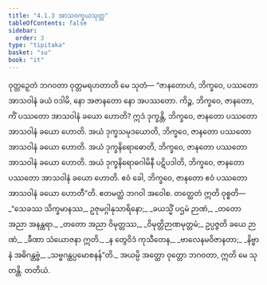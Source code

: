 ```yaml
---
title: "4.1.3 အာသဝက္ခယသုတ္တ"
tableOfContents: false
sidebar:
  order: 3
type: "tipitaka"
basket: "su"
book: "it"
---
```



<DynamicBreadcrumb />

<Division number="102" book="it" e="ch" v="18" p="265">

<Paragraph number="741" book="it">
ဝုတ္တဉှေတံ ဘဂဝတာ ဝုတ္တမရဟတာတိ မေ သုတံ—
</Paragraph>

<Paragraph number="742" book="it">
“ဇာနတောဟံ, ဘိက္ခဝေ, ပဿတော အာသဝါနံ ခယံ ဝဒါမိ, နော အဇာနတော နော အပဿတော. ကိဉ္စ, ဘိက္ခဝေ, ဇာနတော, ကိံ ပဿတော အာသဝါနံ ခယော ဟောတိ? ဣဒံ ဒုက္ခန္တိ, ဘိက္ခဝေ, ဇာနတော ပဿတော အာသဝါနံ ခယော ဟောတိ. အယံ ဒုက္ခသမုဒယောတိ, ဘိက္ခဝေ, ဇာနတော ပဿတော အာသဝါနံ ခယော ဟောတိ. အယံ ဒုက္ခနိရောဓောတိ, ဘိက္ခဝေ, ဇာနတော ပဿတော အာသဝါနံ ခယော ဟောတိ. အယံ ဒုက္ခနိရောဓဂါမိနီ ပဋိပဒါတိ, ဘိက္ခဝေ, ဇာနတော ပဿတော အာသဝါနံ ခယော ဟောတိ. ဧဝံ ခေါ, ဘိက္ခဝေ, ဇာနတော ဧဝံ ပဿတော အာသဝါနံ ခယော ဟောတီ”တိ. ဧတမတ္ထံ ဘဂဝါ အဝေါစ. တတ္ထေတံ ဣတိ ဝုစ္စတိ—
</Paragraph>

<Paragraph number="743" type="verses" book="it">
_“သေခဿ သိက္ခမာနဿ,_  
ဥဇုမဂ္ဂါနုသာရိနော;_  
_ခယသ္မိံ ပဌမံ ဉာဏံ,_  
_တတော အညာ အနန္တရာ._  

</Paragraph>

<Paragraph number="744" type="verses" book="it">
_တတော အညာ ဝိမုတ္တဿ,_  
_ဝိမုတ္တိဉာဏမုတ္တမံ;_  
ဥပ္ပဇ္ဇတိ ခယေ ဉာဏံ,_  
_ခီဏာ သံယောဇနာ ဣတိ._  

</Paragraph>

<Paragraph number="745" type="verses" book="it">
_န တွေဝိဒံ ကုသီတေန,_  
_ဗာလေနမဝိဇာနတာ;_  
_နိဗ္ဗာနံ အဓိဂန္တဗ္ဗံ,_  
_သဗ္ဗဂန္ထပ္ပမောစနန်”တိ._  

</Paragraph>

<Paragraph number="746" book="it">
အယမ္ပိ အတ္ထော ဝုတ္တော ဘဂဝတာ, ဣတိ မေ သုတန္တိ.

</Paragraph>
</Division>

<Paragraph number="747" type="center" book="it">
တတိယံ.
</Paragraph>